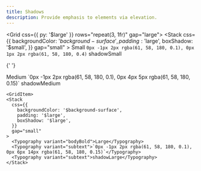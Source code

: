 ```yaml
---
title: Shadows
description: Provide emphasis to elements via elevation.
---
```


<Grid css={{ py: '$large' }} rows="repeat(3, 1fr)" gap="large">
  <GridItem>
    <Stack
      css={{
        backgroundColor: '$background-surface',
        padding: '$large',
        boxShadow: '$small',
      }}
      gap="small"
    >
      <Typography variant="bodyBold">Small</Typography>
      <Typography variant="subtext">`0px -1px 2px rgba(61, 58, 180, 0.1), 0px 1px 2px rgba(61, 58, 180, 0.4)`</Typography>
      <Typography variant="subtext">shadowSmall</Typography>
    </Stack>
  </GridItem>

{' '}

<GridItem>
  <Stack
    css={{
      backgroundColor: '$background-surface',
      padding: '$large',
      boxShadow: '$medium',
    }}
    gap="small"
  >
    <Typography variant="bodyBold">Medium</Typography>
    <Typography variant="subtext">
      `0px -1px 2px rgba(61, 58, 180, 0.1), 0px 4px 5px rgba(61, 58, 180, 0.15)`
    </Typography>
    <Typography variant="subtext">shadowMedium</Typography>
  </Stack>
</GridItem>

    <GridItem>
    <Stack
      css={{
        backgroundColor: '$background-surface',
        padding: '$large',
        boxShadow: '$large',
      }}
      gap="small"
    >
      <Typography variant="bodyBold">Large</Typography>
      <Typography variant="subtext">`0px -1px 2px rgba(61, 58, 180, 0.1), 0px 6px 14px rgba(61, 58, 180, 0.15)`</Typography>
      <Typography variant="subtext">shadowLarge</Typography>
    </Stack>

  </GridItem>
</Grid>

